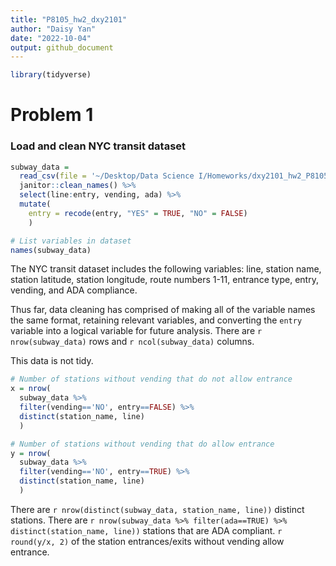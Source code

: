 ```yaml
---
title: "P8105_hw2_dxy2101"
author: "Daisy Yan"
date: "2022-10-04"
output: github_document
---
```


```r
library(tidyverse)
```

# Problem 1

### Load and clean NYC transit dataset

```r
subway_data = 
  read_csv(file = '~/Desktop/Data Science I/Homeworks/dxy2101_hw2_P8105/subway.csv') %>%
  janitor::clean_names() %>%
  select(line:entry, vending, ada) %>%
  mutate(
    entry = recode(entry, "YES" = TRUE, "NO" = FALSE)
    )
```

```r
# List variables in dataset
names(subway_data)
```

The NYC transit dataset includes the following variables: line, station name, station latitude, station longitude, route numbers 1-11, entrance type, entry, vending, and ADA compliance.

Thus far, data cleaning has comprised of making all of the variable names the same format, retaining relevant variables, and converting the `entry` variable into a logical variable for future analysis. There are `r nrow(subway_data)` rows and `r ncol(subway_data)` columns.

This data is not tidy.

```r
# Number of stations without vending that do not allow entrance
x = nrow(
  subway_data %>% 
  filter(vending=='NO', entry==FALSE) %>% 
  distinct(station_name, line)
  )

# Number of stations without vending that do allow entrance
y = nrow(
  subway_data %>% 
  filter(vending=='NO', entry==TRUE) %>% 
  distinct(station_name, line)
  )
```

There are `r nrow(distinct(subway_data, station_name, line))` distinct stations. There are `r nrow(subway_data %>% filter(ada==TRUE) %>% distinct(station_name, line))` stations that are ADA compliant. `r round(y/x, 2)` of the station entrances/exits without vending allow entrance.
